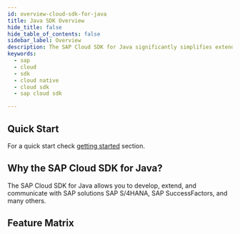 ```yaml
---
id: overview-cloud-sdk-for-java
title: Java SDK Overview
hide_title: false
hide_table_of_contents: false
sidebar_label: Overview
description: The SAP Cloud SDK for Java significantly simplifies extending and developing an application with SAP Business Technology Platform
keywords:
  - sap
  - cloud
  - sdk
  - cloud native
  - cloud sdk
  - sap cloud sdk

---
```


<!-- vale off -->


<!-- vale on -->

<MvnBadge />

## Quick Start

For a quick start check [getting started](getting-started) section.

## Why the SAP Cloud SDK for Java?

The SAP Cloud SDK for Java allows you to develop, extend, and communicate with SAP solutions SAP S/4HANA, SAP SuccessFactors, and many others.

## Feature Matrix

<JavaFeatureTable />

